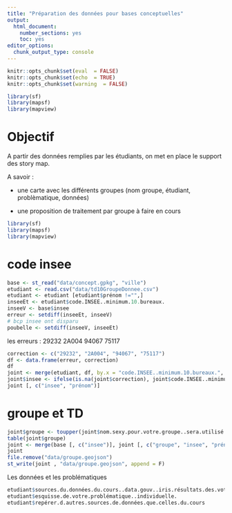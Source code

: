 ```yaml
---
title: "Préparation des données pour bases conceptuelles"
output:
  html_document:
    number_sections: yes
    toc: yes
editor_options:
  chunk_output_type: console
---
```


```r
knitr::opts_chunk$set(eval  = FALSE)
knitr::opts_chunk$set(echo  = TRUE)
knitr::opts_chunk$set(warning  = FALSE)
``` 



```r
library(sf)
library(mapsf)
library(mapview)
```

# Objectif

A partir des données remplies par les étudiants, on met en place le support
des story map.

A savoir :

- une carte avec les différents groupes (nom groupe, étudiant, problèmatique, données)

- une proposition de traitement par groupe à faire en cours




```r
library(sf)
library(mapsf)
library(mapview)
```

# code insee


```r
base <- st_read("data/concept.gpkg", "ville")
etudiant <- read.csv("data/td10GroupeDonnee.csv")
etudiant <- etudiant [etudiant$prénom !="",]
inseeEt <- etudiant$code.INSEE..minimum.10.bureaux.
inseeV <- base$insee
erreur <- setdiff(inseeEt, inseeV)
# bcp insee ont disparu
poubelle <- setdiff(inseeV, inseeEt)
```

les erreurs : 29232 2A004 94067 75117

```r
correction <- c("29232", "2A004", "94067", "75117")
df <- data.frame(erreur, correction)
df
joint <- merge(etudiant, df, by.x = "code.INSEE..minimum.10.bureaux.", by.y = "erreur", all.x=T)
joint$insee <- ifelse(is.na(joint$correction), joint$code.INSEE..minimum.10.bureaux., joint$correction )
joint [, c("insee", "prénom")]
```

# groupe et TD


```r
joint$groupe <- toupper(joint$nom.sexy.pour.votre.groupe..sera.utilisé.comme.titre.de.la.story.map.)
table(joint$groupe)
joint <- merge(base [, c("insee")], joint [, c("groupe", "insee", "prénom")], by = "insee") 
joint
file.remove("data/groupe.geojson")
st_write(joint , "data/groupe.geojson", append = F)
```

Les données et les problématiques

```r
etudiant$sources.du.données.du.cours..data.gouv..iris.résultats.des.votes.filosofi.limites.administratives.bv..lieu.et.contours..vf
etudiant$esquisse.de.votre.problématique..individuelle.
etudiant$repérer.d.autres.sources.de.données.que.celles.du.cours
```


